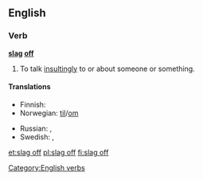 ==English==

===Verb===
'''[[slag]] [[off]]'''

# {{context|British|Australia|slang|transitive|idiomatic|lang=en}} To talk [[insultingly]] to or about someone or something.

====Translations====
{{trans-top|to talk insultingly to or about someone or something}}
* Finnish: {{t|fi|mollata}}
* Norwegian: {{t|no|slenge dritt}} [[til#Norwegian|til]]/[[om#Norwegian|om]]
{{trans-mid}}
* Russian: {{t+|ru|охаивать|tr=oxáivatʼ|sc=Cyrl}}, {{t+|ru|хаять|tr=xájatʼ|sc=Cyrl}}
* Swedish: {{t|sv|snacka skit om}}, {{t+|sv|baktala}}
{{trans-bottom}}

[[Category:English verbs]]

[[et:slag off]]
[[pl:slag off]]
[[fi:slag off]]